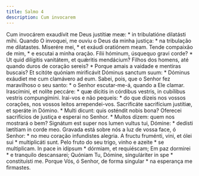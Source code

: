 ```yaml
---
title: Salmo 4
description: Cum invocarem
---
```


<div class="side-by-side not-content">
  <span class="text-justify">
    Cum invocárem exaudívit me Deus justítiæ meæ: * in tribulatióne dilatásti
    mihi.
  </span>
  <span class="text-justify">
    Quando O invoquei, me ouviu o Deus da minha justiça: * na tribulação me
    dilatastes.
  </span>
  <span class="text-justify">Miserére mei, * et exáudi oratiónem meam.</span>
  <span class="text-justify">
    Tende compaixão de mim, * e escutai a minha oração.
  </span>
  <span class="text-justify">
    Fílii hóminum, úsquequo gravi corde? * Ut quid dilígitis vanitátem, et
    quǽritis mendácium?
  </span>
  <span class="text-justify">
    Filhos dos homens, até quando duros de coração sereis? * Porque amais a
    vaidade e mentiras buscais?
  </span>
  <span class="text-justify">
    Et scitóte quóniam mirificávit Dóminus sanctum suum: * Dóminus exáudiet me
    cum clamávero ad eum.
  </span>
  <span class="text-justify">
    Sabei, pois, que o Senhor fez maravilhoso o seu santo: * o Senhor
    escutar-me-á, quando a Ele clamar.
  </span>
  <span class="text-justify">
    Irascímini, et nolíte peccáre: * quæ dícitis in córdibus vestris, in
    cubílibus vestris compungímini.
  </span>
  <span class="text-justify">
    Irai-vos e não pequeis: * do que dizeis nos vossos corações, nos vossos
    leitos arrependei-vos.
  </span>
  <span class="text-justify">
    Sacrificáte sacrifícium justítiæ, et speráte in Dómino. * Multi dicunt: quis
    osténdit nobis bona?
  </span>
  <span class="text-justify">
    Oferecei sacrifícios de justiça e esperai no Senhor. * Muitos dizem: quem
    nos mostrará o bem?
  </span>
  <span class="text-justify">
    Signátum est super nos lumen vultus tui, Dómine: * dedísti lætítiam in corde
    meo.
  </span>
  <span class="text-justify">
    Gravada está sobre nós a luz de vossa face, ó Senhor: * no meu coração
    infundistes alegria.
  </span>
  <span class="text-justify">
    A fructu fruménti, vini, et ólei sui * multiplicáti sunt.
  </span>
  <span class="text-justify">
    Pelo fruto do seu trigo, vinho e azeite * se multiplicam.
  </span>
  <span class="text-justify">In pace in idípsum * dórmiam, et requiéscam;</span>
  <span class="text-justify">Em paz dormirei * e tranquilo descansarei;</span>
  <span class="text-justify">
    Quóniam Tu, Dómine, singuláriter in spe * constituísti me.
  </span>
  <span class="text-justify">
    Porque Vós, ó Senhor, de forma singular * na esperança me firmastes.
  </span>
</div>
